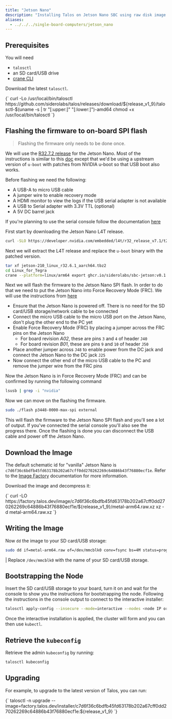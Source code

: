 ```yaml
---
title: "Jetson Nano"
description: "Installing Talos on Jetson Nano SBC using raw disk image."
aliases:
  - ../../../single-board-computers/jetson_nano
---
```




## Prerequisites

You will need

- `talosctl`
- an SD card/USB drive
- [crane CLI](https://github.com/google/go-containerregistry/releases)

Download the latest `talosctl`.

<CodeBlock lang="sh">
  {`
curl -Lo /usr/local/bin/talosctl https://github.com/siderolabs/talos/releases/download/${release_v1_9}/talosctl-$(uname -s | tr "[:upper:]" "[:lower:]")-amd64
chmod +x /usr/local/bin/talosctl
  `}
</CodeBlock>

## Flashing the firmware to on-board SPI flash

> Flashing the firmware only needs to be done once.

We will use the [R32.7.2 release](https://developer.nvidia.com/embedded/l4t/r32_release_v7.1/t210/jetson-210_linux_r32.7.2_aarch64.tbz2) for the Jetson Nano.
Most of the instructions is similar to this [doc](https://nullr0ute.com/2020/11/installing-fedora-on-the-nvidia-jetson-nano/) except that we'd be using a upstream version of `u-boot` with patches from NVIDIA u-boot so that USB boot also works.

Before flashing we need the following:

- A USB-A to micro USB cable
- A jumper wire to enable recovery mode
- A HDMI monitor to view the logs if the USB serial adapter is not available
- A USB to Serial adapter with 3.3V TTL (optional)
- A 5V DC barrel jack

If you're planning to use the serial console follow the documentation [here](https://www.jetsonhacks.com/2019/04/19/jetson-nano-serial-console/)

First start by downloading the Jetson Nano L4T release.

```bash
curl -SLO https://developer.nvidia.com/embedded/l4t/r32_release_v7.1/t210/jetson-210_linux_r32.7.2_aarch64.tbz2
```

Next we will extract the L4T release and replace the `u-boot` binary with the patched version.

```bash
tar xf jetson-210_linux_r32.6.1_aarch64.tbz2
cd Linux_for_Tegra
crane --platform=linux/arm64 export ghcr.io/siderolabs/sbc-jetson:v0.1.0 - | tar xf - --strip-components=4 -C bootloader/t210ref/p3450-0000/ artifacts/arm64/u-boot/jetson_nano/u-boot.bin
```

Next we will flash the firmware to the Jetson Nano SPI flash.
In order to do that we need to put the Jetson Nano into Force Recovery Mode (FRC).
We will use the instructions from [here](https://developer.download.nvidia.com/embedded/L4T/r32_Release_v4.4/r32_Release_v4.4-GMC3/T210/l4t_quick_start_guide.txt)

- Ensure that the Jetson Nano is powered off.
There is no need for the SD card/USB storage/network cable to be connected
- Connect the micro USB cable to the micro USB port on the Jetson Nano, don't plug the other end to the PC yet
- Enable Force Recovery Mode (FRC) by placing a jumper across the FRC pins on the Jetson Nano
  - For board revision *A02*, these are pins `3` and `4` of header `J40`
  - For board revision *B01*, these are pins `9` and `10` of header `J50`
- Place another jumper across `J48` to enable power from the DC jack and connect the Jetson Nano to the DC jack `J25`
- Now connect the other end of the micro USB cable to the PC and remove the jumper wire from the FRC pins

Now the Jetson Nano is in Force Recovery Mode (FRC) and can be confirmed by running the following command

```bash
lsusb | grep -i "nvidia"
```

Now we can move on the flashing the firmware.

```bash
sudo ./flash p3448-0000-max-spi external
```

This will flash the firmware to the Jetson Nano SPI flash and you'll see a lot of output.
If you've connected the serial console you'll also see the progress there.
Once the flashing is done you can disconnect the USB cable and power off the Jetson Nano.

## Download the Image

The default schematic id for "vanilla" Jetson Nano is `c7d6f36c6bdfb45fd63178b202a67cff0dd270262269c64886b43f76880ecf1e`.
Refer to the [Image Factory](../../learn-more/image-factory) documentation for more information.

Download the image and decompress it:

<CodeBlock lang="sh">
  {`
curl -LO https://factory.talos.dev/image/c7d6f36c6bdfb45fd63178b202a67cff0dd270262269c64886b43f76880ecf1e/${release_v1_9}/metal-arm64.raw.xz
xz -d metal-arm64.raw.xz
  `}
</CodeBlock>

## Writing the Image

Now `dd` the image to your SD card/USB storage:

```bash
sudo dd if=metal-arm64.raw of=/dev/mmcblk0 conv=fsync bs=4M status=progress
```

| Replace `/dev/mmcblk0` with the name of your SD card/USB storage.

## Bootstrapping the Node

Insert the SD card/USB storage to your board, turn it on and wait for the console to show you the instructions for bootstrapping the node.
Following the instructions in the console output to connect to the interactive installer:

```bash
talosctl apply-config --insecure --mode=interactive --nodes <node IP or DNS name>
```

Once the interactive installation is applied, the cluster will form and you can then use `kubectl`.

## Retrieve the `kubeconfig`

Retrieve the admin `kubeconfig` by running:

```bash
talosctl kubeconfig
```

## Upgrading

For example, to upgrade to the latest version of Talos, you can run:

<CodeBlock lang="sh">
  {`
talosctl -n <node IP or DNS name> upgrade --image=factory.talos.dev/installer/c7d6f36c6bdfb45fd63178b202a67cff0dd270262269c64886b43f76880ecf1e:${release_v1_9}
  `}
</CodeBlock>

